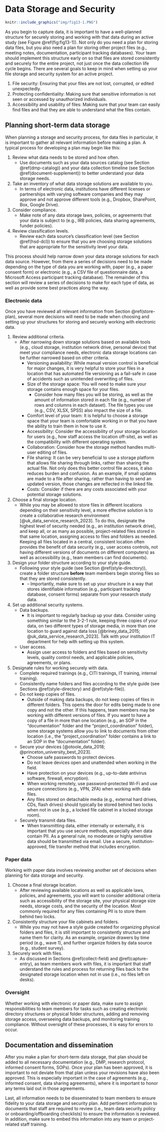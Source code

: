# Data Storage and Security {#store}

```r

knitr::include_graphics("img/fig13-1.PNG")

```

As you begin to capture data, it is important to have a well-planned structure for securely storing and working with that data during an active study (see Figure \@ref(fig:fig13-1)). Not only do you need a plan for storing data files, but you also need a plan for storing other project files (e.g., meeting notes, documentation, participant tracking databases). Your team should implement this structure early on so that files are stored consistently and securely for the entire project, not just once the data collection life cycle begins. There are several goals to keep in mind when setting up your file storage and security system for an active project.

1. File security: Ensuring that your files are not lost, corrupted, or edited unexpectedly.
2. Protecting confidentiality: Making sure that sensitive information is not seen or accessed by unauthorized individuals.
3. Accessibility and usability of files: Making sure that your team can easily find files and that they are able to understand what the files contain.

## Planning short-term data storage {#store-plan}

When planning a storage and security process, for data files in particular, it is important to gather all relevant information before making a plan. A typical process for developing a plan may begin like this:

1. Review what data needs to be stored and how often.
    - Use documents such as your data sources catalog (see Section \@ref(dmp-catalog)) and your data collection timeline (see Section \@ref(document-supplement)) to better understand your data storage needs.

2. Take an inventory of what data storage solutions are available to you.
    - In terms of electronic data, institutions have different licenses or partnerships with varying software companies and they may approve and not approve different tools (e.g., Dropbox, SharePoint, Box, Google Drive).

3. Consider compliance.
    - Make note of any data storage laws, policies, or agreements that your data is subject to (e.g., IRB policies, data sharing agreements, funder policies).

4. Review classification levels.
    - Review each data source's classification level (see Section \@ref(hsd-dcl)) to ensure that you are choosing storage solutions that are appropriate for the sensitivity level your data.

This process should help narrow down your data storage solutions for each data source. However, from there a series of decisions need to be made depending on the type of data you are working with, paper (e.g., a paper consent form) or electronic (e.g., a CSV file of questionnaire data, a Microsoft Access participant tracking database). The remainder of this section will review a series of decisions to make for each type of data, as well as provide some best practices along the way.

### Electronic data {#store-electronic}

Once you have reviewed all relevant information from Section \@ref(store-plan), several more decisions will need to be made when choosing and setting up your structures for storing and securely working with electronic data.

1. Review additional criteria.
    - After narrowing down storage solutions based on available tools (e.g., cloud storage, institution network drive, personal device) that meet your compliance needs, electronic data storage locations can be further narrowed based on other criteria.
      - Versioning availability: While manual version control is beneficial for major changes, it is very helpful to store your files in a location that has automated file versioning as a fail-safe in case of accidents such as unintended overwriting of files.
      - Size of the storage space: You will need to make sure your storage contains enough space for your files.
        - Consider how many files you will be storing, as well as the amount of information stored in each file (e.g., number of rows and columns in each dataset). The file types you use (e.g., CSV, XLSX, SPSS) also impact the size of a file.
      - Comfort level of your team: It is helpful to choose a storage space that your team is comfortable working in or that you have the ability to train them in how to use it.
      - Accessibility: Consider the accessibility of your storage location for users (e.g., how staff access the location off-site), as well as the compatibility with different operating system.
      - Collaboration: Consider how the storage method handles multi-user editing of files.
      - File sharing: It can be very beneficial to use a storage platform that allows file sharing through links, rather than sharing the actual file. Not only does this better control file access, it also reduces burden and confusion. As an example, if small updates are made to a file after sharing, rather than having to send an updated version, those changes are reflected in the linked file.
      - Costs: Consider if there are any costs associated with your potential storage solutions.

2. Choose a final storage location.
    - While you may be allowed to store files in different locations depending on their sensitivity level, a more effective solution is to create a collaborative research environment [@uk_data_service_research_2023]. To do this, designate the highest level of security needed (e.g., an institution network drive), and keep all, or as many as possible, project-related files stored in that same location, assigning access to files and folders as needed. Keeping all files located in a central, consistent location often provides the benefit of data security (e.g., user access controls, not having different versions of documents on different computers) as well as accessibility (e.g., team members can find documents).
  
3. Design your folder structure according to your style guide.
    - Following your style guide (see Section \@ref(style-directory)), create a folder structure **before** team members begin storing files so that they are stored consistently. 
      - –	Importantly, make sure to set up your structure in a way that stores identifiable information (e.g., participant tracking database, consent forms) separate from your research study data.

4. Set up additional security systems.
    - Data backups.
      - It is important to regularly backup up your data. Consider using something similar to the 3-2-1 rule, keeping three copies of your data, on two different types of storage media, in more than one location to guard against data loss [@briney_data_2015; @uk_data_service_research_2023]. Talk with your institution IT department for help with setting up this system.
    - User access.
      - Assign user access to folders and files based on sensitivity levels, quality control needs, and applicable policies, agreements, or plans.

5. Designate rules for working securely with data.
    - Complete required trainings (e.g., CITI trainings, IT training, internal training).
    - Consistently name folders and files according to the style guide (see Sections \@ref(style-directory) and \@ref(style-file)).
    - Do not keep copies of files.
      - Outside of making data backups, do not keep copies of files in different folders. This opens the door for edits being made to one copy and not the other. If this happens, team members may be working with different versions of files. If you want to have a copy of a file in more than one location (e.g., an SOP in the "documentation" folder and the "project_coordination" folder), some storage systems allow you to link to documents from other location (i.e., the "project_coordination" folder contains a link to an SOP in the "documentation" folder).
    - Secure your devices [@otoole_data_2018; @princeton_university_best_2023].
      - Choose safe passwords to protect devices.
      - Do not leave devices open and unattended when working in the field.
      - Have protection on your devices (e.g., up-to-date antivirus software, firewall, encryption).
      - When working remotely, use password-protected Wi-Fi and use secure connections (e.g., VPN, 2FA) when working with data files.
      - Any files stored on detachable media (e.g., external hard drives, CDs, flash drives) should typically be stored behind two locks when not in use (e.g., a locked file cabinet in a locked storage room).
    - Securely transmit data files.
      - When transmitting data, either internally or externally, it is important that you use secure methods, especially when data contain PII. As a general rule, no moderate or highly sensitive data should be transmitted via email. Use a secure, institution-approved, file transfer method that includes encryption.
      
### Paper data {#store-paper}

Working with paper data involves reviewing another set of decisions when planning for data storage and security. 

1. Choose a final storage location.
    - After reviewing available locations as well as applicable laws, policies, and agreements, you will want to consider additional criteria such as accessibility of the storage site, your physical storage size needs, storage costs, and the security of the location. Most commonly required for any files containing PII is to store them behind two locks.

2. Consistently structure your file cabinets and folders.
    - While you may not have a style guide created for organizing physical folders and files, it is still important to consistently structure and name them for clarity. As an example, organize drawers by time period (e.g., wave 1), and further organize folders by data source (e.g., student survey).

3. Securely work with files.
    - As discussed in Sections \@ref(collect-field) and \@ref(capture-entry), as team members work with files, it is important that staff understand the rules and process for returning files back to the designated storage location when not in use (i.e., no files left on desks). 

### Oversight   

Whether working with electronic or paper data, make sure to assign responsibilities to team members for tasks such as creating electronic directory structures or physical folder structures, adding and removing storage access, overseeing data backups, and monitoring training compliance. Without oversight of these processes, it is easy for errors to occur. 

## Documentation and dissemination

After you make a plan for short-term data storage, that plan should be added to all necessary documentation (e.g., DMP, research protocol, informed consent forms, SOPs). Once your plan has been approved, it is important to not deviate from that plan unless your revisions have also been approved. This is especially important in the case of agreements (e.g., informed consent, data sharing agreements), where it is important to honor any terms laid out in those agreements. 

Last, all information needs to be disseminated to team members to ensure fidelity to your data storage and security plan. Add pertinent information to documents that staff are required to review (i.e., team data security policy or onboarding/offboarding checklists) to ensure the information is reviewed. In addition, make sure to embed this information into any team or project-related staff training.
